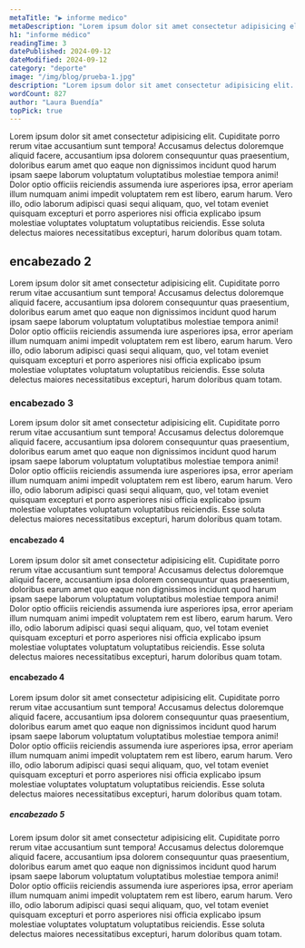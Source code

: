 ```yaml
---
metaTitle: "▶ informe medico"
metaDescription: "Lorem ipsum dolor sit amet consectetur adipisicing elit. Cupiditate porro rerum vitae accusantium sunt tempora! Accusamus delectus doloremque"
h1: "informe médico"
readingTime: 3
datePublished: 2024-09-12
dateModified: 2024-09-12
category: "deporte"
image: "/img/blog/prueba-1.jpg"
description: "Lorem ipsum dolor sit amet consectetur adipisicing elit. Cupiditate porro rerum vitae accusantium sunt tempora! Accusamus delectus doloremque"
wordCount: 827
author: "Laura Buendía"
topPick: true
---
```


Lorem ipsum dolor sit amet consectetur adipisicing elit. Cupiditate porro rerum vitae accusantium sunt tempora! Accusamus delectus doloremque aliquid facere, accusantium ipsa dolorem consequuntur quas praesentium, doloribus earum amet quo eaque non dignissimos incidunt quod harum ipsam saepe laborum voluptatum voluptatibus molestiae tempora animi! Dolor optio officiis reiciendis assumenda iure asperiores ipsa, error aperiam illum numquam animi impedit voluptatem rem est libero, earum harum. Vero illo, odio laborum adipisci quasi sequi aliquam, quo, vel totam eveniet quisquam excepturi et porro asperiores nisi officia explicabo ipsum molestiae voluptates voluptatum voluptatibus reiciendis. Esse soluta delectus maiores necessitatibus excepturi, harum doloribus quam totam.

## encabezado 2

Lorem ipsum dolor sit amet consectetur adipisicing elit. Cupiditate porro rerum vitae accusantium sunt tempora! Accusamus delectus doloremque aliquid facere, accusantium ipsa dolorem consequuntur quas praesentium, doloribus earum amet quo eaque non dignissimos incidunt quod harum ipsam saepe laborum voluptatum voluptatibus molestiae tempora animi! Dolor optio officiis reiciendis assumenda iure asperiores ipsa, error aperiam illum numquam animi impedit voluptatem rem est libero, earum harum. Vero illo, odio laborum adipisci quasi sequi aliquam, quo, vel totam eveniet quisquam excepturi et porro asperiores nisi officia explicabo ipsum molestiae voluptates voluptatum voluptatibus reiciendis. Esse soluta delectus maiores necessitatibus excepturi, harum doloribus quam totam.

### encabezado 3

Lorem ipsum dolor sit amet consectetur adipisicing elit. Cupiditate porro rerum vitae accusantium sunt tempora! Accusamus delectus doloremque aliquid facere, accusantium ipsa dolorem consequuntur quas praesentium, doloribus earum amet quo eaque non dignissimos incidunt quod harum ipsam saepe laborum voluptatum voluptatibus molestiae tempora animi! Dolor optio officiis reiciendis assumenda iure asperiores ipsa, error aperiam illum numquam animi impedit voluptatem rem est libero, earum harum. Vero illo, odio laborum adipisci quasi sequi aliquam, quo, vel totam eveniet quisquam excepturi et porro asperiores nisi officia explicabo ipsum molestiae voluptates voluptatum voluptatibus reiciendis. Esse soluta delectus maiores necessitatibus excepturi, harum doloribus quam totam.

#### encabezado 4

Lorem ipsum dolor sit amet consectetur adipisicing elit. Cupiditate porro rerum vitae accusantium sunt tempora! Accusamus delectus doloremque aliquid facere, accusantium ipsa dolorem consequuntur quas praesentium, doloribus earum amet quo eaque non dignissimos incidunt quod harum ipsam saepe laborum voluptatum voluptatibus molestiae tempora animi! Dolor optio officiis reiciendis assumenda iure asperiores ipsa, error aperiam illum numquam animi impedit voluptatem rem est libero, earum harum. Vero illo, odio laborum adipisci quasi sequi aliquam, quo, vel totam eveniet quisquam excepturi et porro asperiores nisi officia explicabo ipsum molestiae voluptates voluptatum voluptatibus reiciendis. Esse soluta delectus maiores necessitatibus excepturi, harum doloribus quam totam.

#### encabezado 4

Lorem ipsum dolor sit amet consectetur adipisicing elit. Cupiditate porro rerum vitae accusantium sunt tempora! Accusamus delectus doloremque aliquid facere, accusantium ipsa dolorem consequuntur quas praesentium, doloribus earum amet quo eaque non dignissimos incidunt quod harum ipsam saepe laborum voluptatum voluptatibus molestiae tempora animi! Dolor optio officiis reiciendis assumenda iure asperiores ipsa, error aperiam illum numquam animi impedit voluptatem rem est libero, earum harum. Vero illo, odio laborum adipisci quasi sequi aliquam, quo, vel totam eveniet quisquam excepturi et porro asperiores nisi officia explicabo ipsum molestiae voluptates voluptatum voluptatibus reiciendis. Esse soluta delectus maiores necessitatibus excepturi, harum doloribus quam totam.

##### encabezado 5

Lorem ipsum dolor sit amet consectetur adipisicing elit. Cupiditate porro rerum vitae accusantium sunt tempora! Accusamus delectus doloremque aliquid facere, accusantium ipsa dolorem consequuntur quas praesentium, doloribus earum amet quo eaque non dignissimos incidunt quod harum ipsam saepe laborum voluptatum voluptatibus molestiae tempora animi! Dolor optio officiis reiciendis assumenda iure asperiores ipsa, error aperiam illum numquam animi impedit voluptatem rem est libero, earum harum. Vero illo, odio laborum adipisci quasi sequi aliquam, quo, vel totam eveniet quisquam excepturi et porro asperiores nisi officia explicabo ipsum molestiae voluptates voluptatum voluptatibus reiciendis. Esse soluta delectus maiores necessitatibus excepturi, harum doloribus quam totam.
